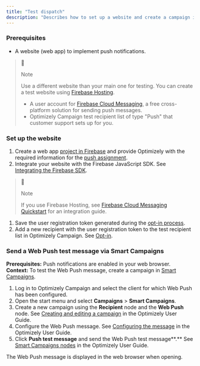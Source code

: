 ```yaml
---
title: "Test dispatch"
description: "Describes how to set up a website and create a campaign in Smart Campaigns to send Web Push test messages."
---
```


### Prerequisites

* A website (web app) to implement push notifications.

> 📘
> 
> Note
> 
> Use a different website than your main one for testing. You can create a test website using [Firebase Hosting](https://firebase.google.com/docs/hosting/ "Firebase website").
> 
> * A user account for [Firebase Cloud Messaging](https://firebase.google.com/docs/cloud-messaging/ "Firebase website"), a free cross-platform solution for sending push messages.
> * Optimizely Campaign test recipient list of type "Push" that customer support sets up for you.

### Set up the website

1. Create a web app [project in Firebase](/optimizely-campaign/docs/web-push) and provide Optimizely with the required information for the [push assignment](/optimizely-campaign/docs/web-push).
2. Integrate your website with the Firebase JavaScript SDK. See [Integrating the Firebase SDK](/optimizely-campaign/docs/web-push).  
> 📘  
>  
> Note  
>  
> If you use Firebase Hosting, see [Firebase Cloud Messaging Quickstart](https://github.com/firebase/quickstart-js/tree/master/messaging "GitHub website") for an integration guide.
1. Save the user registration token generated during the [opt-in process](/optimizely-campaign/docs/web-push).
2. Add a new recipient with the user registration token to the test recipient list in Optimizely Campaign. See [Opt-in](/optimizely-campaign/docs/web-push).

### Send a Web Push test message via Smart Campaigns

**Prerequisites:** Push notifications are enabled in your web browser.  
**Context:** To test the Web Push message, create a campaign in [Smart Campaigns](https://support.optimizely.com/hc/en-us/articles/4413205648269-Introduction-to-Smart-Campaigns).

1. Log in to Optimizely Campaign and select the client for which Web Push has been configured.
2. Open the start menu and select **Campaigns** \> **Smart Campaigns**.
3. Create a new campaign using the **Recipient** node and the **Web Push** node. See [Creating and editing a campaign](https://support.optimizely.com/hc/en-us/articles/4413205648269-Introduction-to-Smart-Campaigns) in the Optimizely User Guide.
4. Configure the Web Push message. See [Configuring the message](https://support.optimizely.com/hc/en-us/articles/4413205648269-Introduction-to-Smart-Campaigns) in the Optimizely User Guide.
5. Click **Push test message** and send the Web Push test message**.** See [Smart Campaigns nodes](https://support.optimizely.com/hc/en-us/articles/4413200602509%22) in the Optimizely User Guide.

The Web Push message is displayed in the web browser when opening.